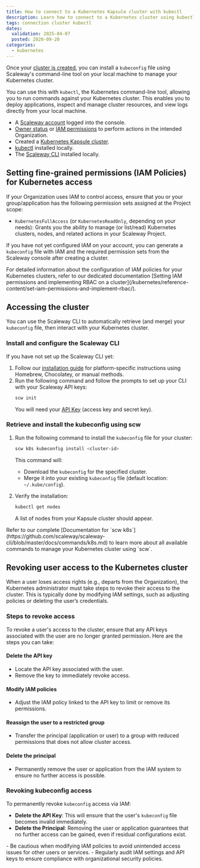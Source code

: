 ```yaml
---
title: How to connect to a Kubernetes Kapsule cluster with kubectl
description: Learn how to connect to a Kubernetes cluster using kubectl. Follow steps to manage cluster resources, deploy applications, and view logs easily from your local computer.
tags: connection cluster kubectl
dates:
  validation: 2025-04-07
  posted: 2020-09-20
categories:
  - kubernetes
---
```



Once your [cluster is created](/kubernetes/how-to/create-cluster/), you can install a `kubeconfig` file using Scaleway's command-line tool on your local machine to manage your Kubernetes cluster.

You can use this with `kubectl`, the Kubernetes command-line tool, allowing you to run commands against your Kubernetes cluster. This enables you to deploy applications, inspect and manage cluster resources, and view logs directly from your local machine.

<Requirements />

- A [Scaleway account](https://console.scaleway.com) logged into the console.
- [Owner status](https://console.scaleway.com) or [IAM permissions](/iam/concepts/#permission) to perform actions in the intended Organization.
- Created a [Kubernetes Kapsule cluster](/kubernetes/how-to/create-cluster/).
- [kubectl](https://kubernetes.io/docs/tasks/tools/) installed locally.
- The [Scaleway CLI](/scaleway-cli/quickstart/) installed locally.

## Setting fine-grained permissions (IAM Policies) for Kubernetes access

If your Organization uses IAM to control access, ensure that you or your group/application has the following permission sets assigned at the Project scope:

- `KubernetesFullAccess` (or `KubernetesReadOnly`, depending on your needs):
  Grants you the ability to manage (or list/read) Kubernetes clusters, nodes, and related actions in your Scaleway Project.

If you have not yet configured IAM on your account, you can generate a `kubeconfig` file with IAM and the required permission sets from the Scaleway console after creating a cluster.

<Message type="tip">
For detailed information about the configuration of IAM policies for your Kubernetes clusters, refer to our dedicated documentation [Setting IAM permissions and implementing RBAC on a cluster](/kubernetes/reference-content/set-iam-permissions-and-implement-rbac/).
</Message>

## Accessing the cluster

You can use the Scaleway CLI to automatically retrieve (and merge) your `kubeconfig` file, then interact with your Kubernetes cluster.

### Install and configure the Scaleway CLI

If you have not set up the Scaleway CLI yet:

1. Follow our [installation guide](/scaleway-cli/quickstart) for platform-specific instructions using Homebrew, Chocolatey, or manual methods.
2. Run the following command and follow the prompts to set up your CLI with your Scaleway API keys:
   ```bash
   scw init
   ```
   You will need your [API Key](/iam/how-to/create-api-keys/) (access key and secret key).


### Retrieve and install the kubeconfig using scw

1. Run the following command to install the `kubeconfig` file for your cluster:
   ```bash
   scw k8s kubeconfig install <cluster-id>
   ```
   This command will:
   - Download the `kubeconfig` for the specified cluster.
   - Merge it into your existing `kubeconfig` file (default location: `~/.kube/config`).

2. Verify the installation:
   ```bash
   kubectl get nodes
   ```
   A list of nodes from your Kapsule cluster should appear.

<Message type="tip">
  Refer to our complete [Documentation for `scw k8s`](https://github.com/scaleway/scaleway-cli/blob/master/docs/commands/k8s.md) to learn more about all available commands to manage your Kubernetes cluster using `scw`.
</Message>


## Revoking user access to the Kubernetes cluster

When a user loses access rights (e.g., departs from the Organization), the Kubernetes administrator must take steps to revoke their access to the cluster.
This is typically done by modifying IAM settings, such as adjusting policies or deleting the user’s credentials.

### Steps to revoke access

To revoke a user's access to the cluster, ensure that any API keys associated with the user are no longer granted permission. Here are the steps you can take:

#### Delete the API key
   - Locate the API key associated with the user.
   - Remove the key to immediately revoke access.

#### Modify IAM policies
   - Adjust the IAM policy linked to the API key to limit or remove its permissions.

#### Reassign the user to a restricted group
   - Transfer the principal (application or user) to a group with reduced permissions that does not allow cluster access.

#### Delete the principal
   - Permanently remove the user or application from the IAM system to ensure no further access is possible.

### Revoking kubeconfig access

To permanently revoke `kubeconfig` access via IAM:

- **Delete the API Key**: This will ensure that the user's `kubeconfig` file becomes invalid immediately.
- **Delete the Principal**: Removing the user or application guarantees that no further access can be gained, even if residual configurations exist.

<Message type="note">
  - Be cautious when modifying IAM policies to avoid unintended access issues for other users or services.
  - Regularly audit IAM settings and API keys to ensure compliance with organizational security policies.
</Message>